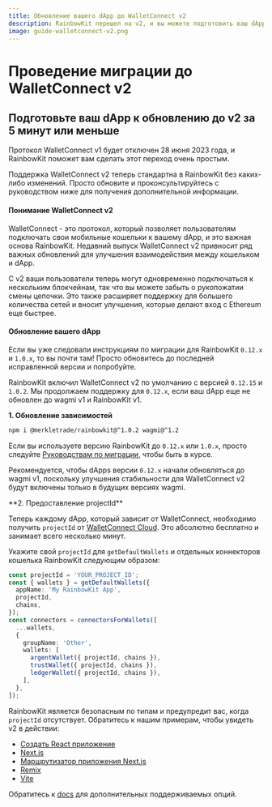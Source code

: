 ```yaml
---
title: Обновление вашего dApp до WalletConnect v2
description: RainbowKit перешел на v2, и вы можете подготовить ваш dApp за 5 минут или меньше
image: guide-walletconnect-v2.png
---
```


# Проведение миграции до WalletConnect v2

## Подготовьте ваш dApp к обновлению до v2 за 5 минут или меньше

Протокол WalletConnect v1 будет отключен 28 июня 2023 года, и RainbowKit поможет вам сделать этот переход очень простым.

Поддержка WalletConnect v2 теперь стандартна в RainbowKit без каких-либо изменений. Просто обновите и проконсультируйтесь с руководством ниже для получения дополнительной информации.

#### Понимание WalletConnect v2

WalletConnect - это протокол, который позволяет пользователям подключать свои мобильные кошельки к вашему dApp, и это важная основа RainbowKit. Недавний выпуск WalletConnect v2 привносит ряд важных обновлений для улучшения взаимодействия между кошельком и dApp.

С v2 ваши пользователи теперь могут одновременно подключаться к нескольким блокчейнам, так что вы можете забыть о рукопожатии смены цепочки. Это также расширяет поддержку для большего количества сетей и вносит улучшения, которые делают вход с Ethereum еще быстрее.

#### Обновление вашего dApp

Если вы уже следовали инструкциям по миграции для RainbowKit `0.12.x` и `1.0.x`, то вы почти там! Просто обновитесь до последней исправленной версии и попробуйте.

RainbowKit включил WalletConnect v2 по умолчанию с версией `0.12.15` и `1.0.2`. Мы продолжаем поддержку для `0.12.x`, если ваш dApp еще не обновлен до wagmi v1 и RainbowKit v1.

**1. Обновление зависимостей**

```bash
npm i @merkletrade/rainbowkit@^1.0.2 wagmi@^1.2
```

Если вы используете версию RainbowKit до `0.12.x` или `1.0.x`, просто следуйте [Руководствам по миграции](/docs/migration-guide), чтобы быть в курсе.

Рекомендуется, чтобы dApps версии `0.12.x` начали обновляться до wagmi v1, поскольку улучшения стабильности для WalletConnect v2 будут включены только в будущих версиях wagmi.

\*\*2. Предоставление projectId\*\*

Теперь каждому dApp, который зависит от WalletConnect, необходимо получить `projectId` от [WalletConnect Cloud](https://cloud.walletconnect.com/). Это абсолютно бесплатно и занимает всего несколько минут.

Укажите свой `projectId` для `getDefaultWallets` и отдельных коннекторов кошелька RainbowKit следующим образом:

```ts
const projectId = 'YOUR_PROJECT_ID';
const { wallets } = getDefaultWallets({
  appName: 'My RainbowKit App',
  projectId,
  chains,
});
const connectors = connectorsForWallets([
  ...wallets,
  {
    groupName: 'Other',
    wallets: [
      argentWallet({ projectId, chains }),
      trustWallet({ projectId, chains }),
      ledgerWallet({ projectId, chains }),
    ],
  },
]);
```

RainbowKit является безопасным по типам и предупредит вас, когда `projectId` отсутствует. Обратитесь к нашим примерам, чтобы увидеть v2 в действии:

- [Создать React приложение](https://codesandbox.io/p/sandbox/github/merkletrade/rainbowkit/tree/main/examples/with-create-react-app)
- [Next.js](https://codesandbox.io/p/sandbox/github/merkletrade/rainbowkit/tree/main/examples/with-next)
- [Маршрутизатор приложения Next.js](https://codesandbox.io/p/sandbox/github/merkletrade/rainbowkit/tree/main/examples/with-next-app)
- [Remix](https://codesandbox.io/p/sandbox/github/merkletrade/rainbowkit/tree/main/examples/with-remix)
- [Vite](https://codesandbox.io/p/sandbox/github/merkletrade/rainbowkit/tree/main/examples/with-vite)

Обратитесь к [docs](https://www.rainbowkit.com/docs/custom-wallet-list#walletconnect) для дополнительных поддерживаемых опций.
